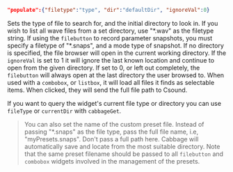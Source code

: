 
```json
"populate":{"filetype":"type", "dir":"defaultDir", "ignoreVal":0}
```

Sets the type of file to search for, and the initial directory to look in. If you wish to list all wave files from a set directory, use "*.wav" as the filetype string. If using the `filebutton` to record parameter snapshots, you must specify a filetype of "\*.snaps", and a mode type of snapshot. If no directory is specified, the file browser will open in the current working directory. If the `ignoreVal` is set to 1 it will ignore the last known location and continue to open from the given directory. If set to 0, or left out completely, the `filebutton` will always open at the last directory the user browsed to. When used with a `combobox`, or `listbox`, it will load all files it finds as selectable items. When clicked, they will send the full file path to Csound.  

If you want to query the widget's current file type or directory you can use `fileType` or `currentDir` with `cabbageGet`.

> You can also set the name of the custom preset file. Instead of passing "\*.snaps" as the file type, pass the full file name, i.e, "myPresets.snaps". Don't pass a full path here. Cabbage will automatically save and locate from the most suitable directory. Note that the same preset filename should be passed to all `filebutton` and `combobox` widgets involved in the management of the presets. 
